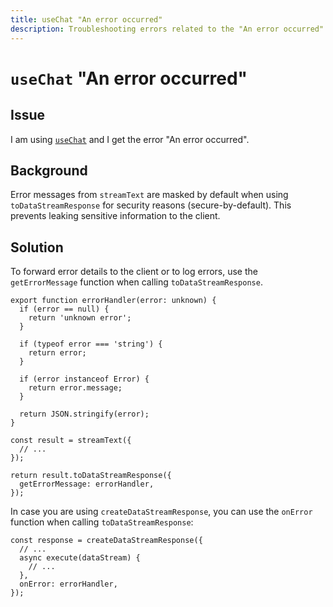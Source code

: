 ```yaml
---
title: useChat "An error occurred"
description: Troubleshooting errors related to the "An error occurred" error in useChat.
---
```


# `useChat` "An error occurred"

## Issue

I am using [`useChat`](/docs/reference/ai-sdk-ui/use-chat) and I get the error "An error occurred".

## Background

Error messages from `streamText` are masked by default when using `toDataStreamResponse` for security reasons (secure-by-default).
This prevents leaking sensitive information to the client.

## Solution

To forward error details to the client or to log errors, use the `getErrorMessage` function when calling `toDataStreamResponse`.

```tsx
export function errorHandler(error: unknown) {
  if (error == null) {
    return 'unknown error';
  }

  if (typeof error === 'string') {
    return error;
  }

  if (error instanceof Error) {
    return error.message;
  }

  return JSON.stringify(error);
}
```

```tsx
const result = streamText({
  // ...
});

return result.toDataStreamResponse({
  getErrorMessage: errorHandler,
});
```

In case you are using `createDataStreamResponse`, you can use the `onError` function when calling `toDataStreamResponse`:

```tsx
const response = createDataStreamResponse({
  // ...
  async execute(dataStream) {
    // ...
  },
  onError: errorHandler,
});
```
